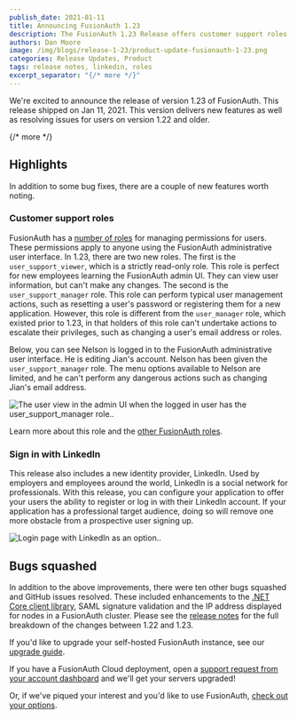 ```yaml
---
publish_date: 2021-01-11 
title: Announcing FusionAuth 1.23
description: The FusionAuth 1.23 Release offers customer support roles as well as the LinkedIn identity provider
authors: Dan Moore
image: /img/blogs/release-1-23/product-update-fusionauth-1-23.png
categories: Release Updates, Product
tags: release notes, linkedin, roles
excerpt_separator: "{/* more */}"
---
```


We're excited to announce the release of version 1.23 of FusionAuth. This release shipped on Jan 11, 2021. This version delivers new features as well as resolving issues for users on version 1.22 and older.

{/* more */}

## Highlights

In addition to some bug fixes, there are a couple of new features worth noting.

### Customer support roles

FusionAuth has a [number of roles](/docs/get-started/core-concepts/roles#fusionauth-application-roles) for managing permissions for users. These permissions apply to anyone using the FusionAuth administrative user interface. In 1.23, there are two new roles. The first is the `user_support_viewer`, which is a strictly read-only role. This role is perfect for new employees learning the FusionAuth admin UI. They can view user information, but can't make any changes. The second is the `user_support_manager` role. This role can perform typical user management actions, such as resetting a user's password or registering them for a new application. However, this role is different from the `user_manager` role, which existed prior to 1.23, in that holders of this role can't undertake actions to escalate their privileges, such as changing a user's email address or roles.

Below, you can see Nelson is logged in to the FusionAuth administrative user interface. He is editing Jian's account. Nelson has been given the `user_support_manager` role. The menu options available to Nelson are limited, and he can't perform any dangerous actions such as changing Jian's email address.

![The user view in the admin UI when the logged in user has the user_support_manager role..](/img/blogs/release-1-23/user-edit-with-user-support-manager-role.png)

Learn more about this role and the [other FusionAuth roles](/docs/get-started/core-concepts/roles#fusionauth-application-roles).

### Sign in with LinkedIn

This release also includes a new identity provider, LinkedIn. Used by employers and employees around the world, LinkedIn is a social network for professionals. With this release, you can configure your application to offer your users the ability to register or log in with their LinkedIn account. If your application has a professional target audience, doing so will remove one more obstacle from a prospective user signing up.

![Login page with LinkedIn as an option..](/img/blogs/release-1-23/linkedin-login.png)

## Bugs squashed

In addition to the above improvements, there were ten other bugs squashed and GitHub issues resolved. These included enhancements to the [.NET Core client library](/docs/sdks/netcore), SAML signature validation and the IP address displayed for nodes in a FusionAuth cluster. Please see the [release notes](/docs/release-notes/archive#version-1-23-0) for the full breakdown of the changes between 1.22 and 1.23. 

If you'd like to upgrade your self-hosted FusionAuth instance, see our [upgrade guide](/docs/operate/deploy/upgrade). 

If you have a FusionAuth Cloud deployment, open a <a href="https://account.fusionauth.io/account/support/" target="_blank">support request from your account dashboard</a> and we'll get your servers upgraded!

Or, if we've piqued your interest and you'd like to use FusionAuth, [check out your options](/pricing).
